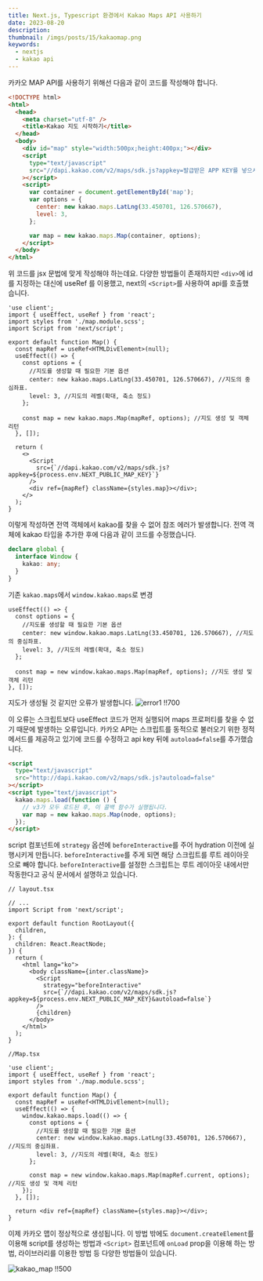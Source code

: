 ```yaml
---
title: Next.js, Typescript 환경에서 Kakao Maps API 사용하기
date: 2023-08-20
description:
thumbnail: /imgs/posts/15/kakaomap.png
keywords:
  - nextjs
  - kakao api
---
```


카카오 MAP API를 사용하기 위해선 다음과 같이 코드를 작성해야 합니다.

```html
<!DOCTYPE html>
<html>
  <head>
    <meta charset="utf-8" />
    <title>Kakao 지도 시작하기</title>
  </head>
  <body>
    <div id="map" style="width:500px;height:400px;"></div>
    <script
      type="text/javascript"
      src="//dapi.kakao.com/v2/maps/sdk.js?appkey=발급받은 APP KEY를 넣으시면 됩니다."
    ></script>
    <script>
      var container = document.getElementById('map');
      var options = {
        center: new kakao.maps.LatLng(33.450701, 126.570667),
        level: 3,
      };

      var map = new kakao.maps.Map(container, options);
    </script>
  </body>
</html>
```

위 코드를 jsx 문법에 맞게 작성해야 하는데요. 다양한 방법들이 존재하지만 `<div>`에 id 를 지정하는 대신에 useRef 를 이용했고, next의 `<Script>`를 사용하여 api를 호출했습니다.

```tsx
'use client';
import { useEffect, useRef } from 'react';
import styles from './map.module.scss';
import Script from 'next/script';

export default function Map() {
  const mapRef = useRef<HTMLDivElement>(null);
  useEffect(() => {
    const options = {
      //지도를 생성할 때 필요한 기본 옵션
      center: new kakao.maps.LatLng(33.450701, 126.570667), //지도의 중심좌표.
      level: 3, //지도의 레벨(확대, 축소 정도)
    };

    const map = new kakao.maps.Map(mapRef, options); //지도 생성 및 객체 리턴
  }, []);

  return (
    <>
      <Script
        src={`//dapi.kakao.com/v2/maps/sdk.js?appkey=${process.env.NEXT_PUBLIC_MAP_KEY}`}
      />
      <div ref={mapRef} className={styles.map}></div>;
    </>
  );
}
```

이렇게 작성하면 전역 객체에서 kakao를 찾을 수 없어 참조 에러가 발생합니다. 전역 객체에 kakao 타입을 추가한 후에 다음과 같이 코드를 수정했습니다.

```ts
declare global {
  interface Window {
    kakao: any;
  }
}
```

기존 `kakao.maps`에서 `window.kakao.maps`로 변경

```tsx {4,8}
useEffect(() => {
  const options = {
    //지도를 생성할 때 필요한 기본 옵션
    center: new window.kakao.maps.LatLng(33.450701, 126.570667), //지도의 중심좌표.
    level: 3, //지도의 레벨(확대, 축소 정도)
  };

  const map = new window.kakao.maps.Map(mapRef, options); //지도 생성 및 객체 리턴
}, []);
```

지도가 생성될 것 같지만 오류가 발생합니다.
![error1 !!700](/imgs/posts/15/error1.png)

이 오류는 스크립트보다 useEffect 코드가 먼저 실행되어 maps 프로퍼티를 찾을 수 없기 때문에 발생하는 오류입니다. 카카오 API는 스크립트를 동적으로 불러오기 위한 정적 메서드를 제공하고 있기에 코드를 수정하고 api key 뒤에 `autoload=false`를 추가했습니다.

```html {3}
<script
  type="text/javascript"
  src="http://dapi.kakao.com/v2/maps/sdk.js?autoload=false"
></script>
<script type="text/javascript">
  kakao.maps.load(function () {
    // v3가 모두 로드된 후, 이 콜백 함수가 실행됩니다.
    var map = new kakao.maps.Map(node, options);
  });
</script>
```

script 컴포넌트에 `strategy` 옵션에 `beforeInteractive`를 주어 hydration 이전에 실행시키게 만듭니다. `beforeInteractive`를 주게 되면 해당 스크립트를 루트 레이아웃으로 빼야 합니다. `beforeInteractive`를 설정한 스크립트는 루트 레이아웃 내에서만 작동한다고 공식 문서에서 설명하고 있습니다.

```tsx
// layout.tsx

// ...
import Script from 'next/script';

export default function RootLayout({
  children,
}: {
  children: React.ReactNode;
}) {
  return (
    <html lang="ko">
      <body className={inter.className}>
        <Script
          strategy="beforeInteractive"
          src={`//dapi.kakao.com/v2/maps/sdk.js?appkey=${process.env.NEXT_PUBLIC_MAP_KEY}&autoload=false`}
        />
        {children}
      </body>
    </html>
  );
}
```

```tsx
//Map.tsx

'use client';
import { useEffect, useRef } from 'react';
import styles from './map.module.scss';

export default function Map() {
  const mapRef = useRef<HTMLDivElement>(null);
  useEffect(() => {
    window.kakao.maps.load(() => {
      const options = {
        //지도를 생성할 때 필요한 기본 옵션
        center: new window.kakao.maps.LatLng(33.450701, 126.570667), //지도의 중심좌표.
        level: 3, //지도의 레벨(확대, 축소 정도)
      };

      const map = new window.kakao.maps.Map(mapRef.current, options); //지도 생성 및 객체 리턴
    });
  }, []);

  return <div ref={mapRef} className={styles.map}></div>;
}
```

이제 카카오 맵이 정상적으로 생성됩니다. 이 방법 밖에도 `document.createElement`를 이용해 script를 생성하는 방법과 `<Script>` 컴포넌트에 `onLoad` prop을 이용해 하는 방법, 라이브러리를 이용한 방법 등 다양한 방법들이 있습니다.

![kakao_map !!500](/imgs/posts/15/kakaomap.png)

